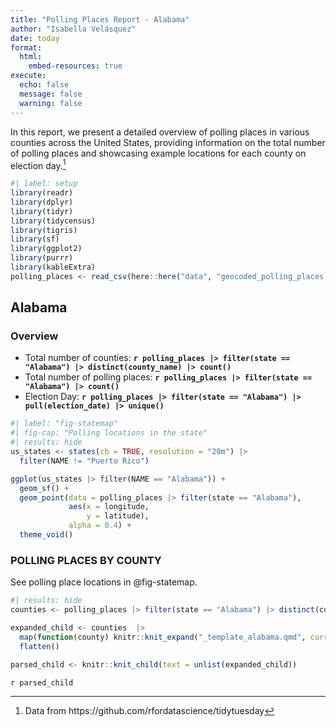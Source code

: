 ```yaml
---
title: "Polling Places Report - Alabama"
author: "Isabella Velásquez"
date: today
format: 
  html:
    embed-resources: true
execute:
  echo: false
  message: false
  warning: false
---
```


In this report, we present a detailed overview of polling places in various counties across the United States, providing information on the total number of polling places and showcasing example locations for each county on election day.[^1]

[^1]: Data from https://github.com/rfordatascience/tidytuesday

```r
#| label: setup
library(readr)
library(dplyr)
library(tidyr)
library(tidycensus)
library(tigris)
library(sf)
library(ggplot2)
library(purrr)
library(kableExtra)
polling_places <- read_csv(here::here("data", "geocoded_polling_places.csv"))
```

## Alabama

### Overview

:::: {layout-ncol="2"}
::: {}

* Total number of counties: **`r polling_places |> filter(state == "Alabama") |> distinct(county_name) |> count()`**
* Total number of polling places: **`r polling_places |> filter(state == "Alabama") |> count()`**
* Election Day: **`r polling_places |> filter(state == "Alabama") |> pull(election_date) |> unique()`**

:::

::: {}

```r
#| label: "fig-statemap"
#| fig-cap: "Polling locations in the state"
#| results: hide
us_states <- states(cb = TRUE, resolution = "20m") |>
  filter(NAME != "Puerto Rico")

ggplot(us_states |> filter(NAME == "Alabama")) +
  geom_sf() +
  geom_point(data = polling_places |> filter(state == "Alabama"),
             aes(x = longitude,
                 y = latitude),
             alpha = 0.4) +
  theme_void() 
```

:::
::::

### POLLING PLACES BY COUNTY

See polling place locations in @fig-statemap.

```r
#| results: hide
counties <- polling_places |> filter(state == "Alabama") |> distinct(county_name) |> pull()

expanded_child <- counties  |> 
  map(function(county) knitr::knit_expand("_template_alabama.qmd", current_county = county))  |> 
  flatten()

parsed_child <- knitr::knit_child(text = unlist(expanded_child))
```

`r parsed_child`
